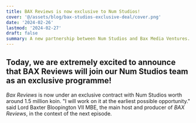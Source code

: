 ```yaml
---
title: BAX Reviews is now exclusive to Num Studios!
cover: '@/assets/blog/bax-studios-exclusive-deal/cover.png'
date: '2024-02-26'
lastmod: '2024-02-27'
draft: false
summary: A new partnership between Num Studios and Bax Media Ventures.
---
```



## Today, we are extremely excited to announce that **BAX Reviews** will join our Num Studios team as an exclusive programme!

*Bax Reviews* is now under an exclusive contract with Num Studios worth around 1.5 million koin. "I will work on it at the earliest possible opportunity." said Lord Baxter Bloopington VII MBE, the main host and producer of *BAX Reviews*, in the context of the next episode.
